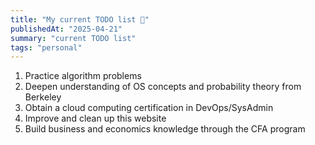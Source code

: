 ```yaml
---
title: "My current TODO list 📝"
publishedAt: "2025-04-21"
summary: "current TODO list"
tags: "personal"
---
```


1. Practice algorithm problems
2. Deepen understanding of OS concepts and probability theory from Berkeley
3. Obtain a cloud computing certification in DevOps/SysAdmin
4. Improve and clean up this website
5. Build business and economics knowledge through the CFA program